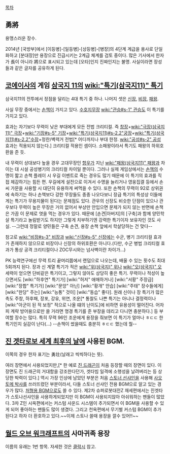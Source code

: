 [[목차]]

== 勇將 ==

용맹스러운 장수. 

2014년 [국방부]에서 [이등병]-[일등병]-[상등병]-[병장]의 4단계 계급을 용사로 단일화하고 [분대장]만 용장으로 진급시키는 2계급 체계를 검토 중이다. 많은 기사에서 한자가 長이 아니라 將으로 표시되고 있는데 [오타]인지 진짜인지는 불명. 사실이라면 장성들과 같은 글자를 공유하게 된다.
== [[코에이]]사의 게임 [[삼국지 11]]의 [[wiki:"특기(삼국지11)" 특기]] ==
삼국지11의 전투에서 정점을 달리는 4대 특기 중 하나. 나머지 셋은 [[신장]], [[비장]], [[패왕]].

사실 무장 중에서는 [[손책]]이 가지고 있다. [[수호지]]무장 [[wiki:"관승#s-1" 관승]]도 이 특기를 가지고 있다.

효과는 자기보다 무력이 낮은 부대에게 모든 전법 크리티컬. 즉 [[창장]]+[[wiki:"극장(삼국지11)" 극장]]+[[wiki:"기장#s-5" 기장]]+[[wiki:"특기(삼국지11)#s-2.2"궁장]]+[[wiki:"특기(삼국지11)#s-2.2"수장]]+정란/벽력거 전법[* 어디까지나 부대 한정. [[wiki:"공성#s-2" 공성]] 효과는 적용되지 않는다.] 크리티컬 적용인 셈이다. 소패왕이라서 특기도 패왕의 하위호환을 준 듯.

내 무력이 상대보다 높을 경우 고대무장인 [[항우]]가 지닌 [[wiki:"패왕(삼국지11)" 패왕]]과 차이는 대 시설 공성병기의 크리티컬 차이일 뿐이다. 그러나 실제 게임상에서는 [[손책]]의 수명이 짧고 손책 플레이 시 우길 이벤트로 죽는 경우도 많기 때문에 이 특기의 효과를 직접 체감하기는 힘든 편. 우길에게 설전으로 이겨서 수명을 늘리거나 영웅집결 등에서 손씨 가문을 사용할 시 대단히 유용하게 써먹을 수 있다. 또한 손책의 무력이 92로 상위권에 속하기는 하나 손책보다 강한 무장들도 종종 나오다보니 장급 특기의 특성상 이들에게는 특기가 무용지물이 된다는 문제점도 있다. 관우의 신장도 비슷한 단점이 있으나 관우보다 무력이 높은 무장은 거의 없어서 부상만 안입으면 문제가 되지 않는 반면에 손책은 가끔 이 문제로 엿을 먹는 경우가 있다. 때문에 [손견|아버지]의 [구축]과 함께 양민학살 특기라고 놀림받기도 하지만 그렇게 치부하기엔 강력한 특기이자 보유자인 것도 사실. --그런데 정말로 양민들은 구축 손견, 용장 손책 앞에서 학살당하는 건 맞다--

참고로 [[wiki:"비장#s-3" 비장]]과 [[wiki:"신장#s-5" 신장]]에는 수군, 병기 크리티컬 효과가 존재하지 않으므로 비장이나 신장의 하위호환은 아니다.(다만, 수군 병법 크리티컬 효과가 통상 공격 크리티컬이나 ZOC무시와는 넘사벽이란 차이가...)

PK 능력연구에선 무력 트리 끝머리쯤에서 랜덤으로 나오는데, 배울 수 있는 횟수도 최대 5회까지 된다. 장과 신 계열 특기가 적은 [[wiki:"위(삼국지)" 위]]나 [[wiki:"오(삼국지)" 오]] 세력이 얻으면 단비같은 특기이고, 그렇지 않아도 상당히 좋은 특기. 무력이나 적성이 높으면서도 [wiki:"하후연" 특기가] [wiki:"허저" 애매하거나] [wiki:"서황" 주장급] [wiki:"장합" 특기가] [wiki:"문앙" 아닌] [wiki:"황개" 안습] [wiki:"주태" 장수들에게] [wiki:"한당" 주는] [wiki:"능통" 것이] [wiki:"동습" 좋다]. 원래 신이나 장 특기가 많은 촉도 주창, 하후패, 장포, 강유, 위연, 조운[* 통찰도 나쁜 특기는 아니나 결정력이나 [wiki:"아군이 된 적 보정" 적으로 나올 떄의 난이도]에 비하면 유용성이 떨어진다. 어차피 계략 방어용으로만 쓸 거라면 명경 특기를 준 부장을 데리고 다니면 충분하다.] 등 부여할 장수는 많다. 특히 무력 96인 조운에게 용장을 줘보면 이 특기가 얼마나 ㅎㄷㄷ 한 특기인지 실감이 난다(...) --손책이 썼을때도 충분히 ㅎㄷㄷ 했는데 뭘--

== [[진 겟타로보 세계 최후의 날]]에 사용된 BGM. ==

이쪽의 경우 한자 표기는 勇壮(날래고 씩씩하다는 뜻).

{{{#!html
<embed src="http://www.youtube.com/v/92-iROXtd6A&hl=ja_JP&fs=1&" type="application/x-shockwave-flash" allowscriptaccess="always" allowfullscreen="true" width="480" height="385"></embed>
}}}

여러 장면에서 사용되었지만,[* 한 예로 [[진 드래곤]]이 처음 등장할 때의 장면이 있다. 이 장면도 진 드래곤의 거대함을 강조한다던가, 겟타빔 일격에 소행성을 날려버리는 등 상당한 박력이 있다.] 역시 가장 인상에 남았던 부분은 처음 [[스토너 선샤인]]을 사용해 [[사오토메 박사]]를 쓰러뜨렸던 부분이라서, 다들 스토너 선샤인 전용 BGM으로 알고 있는 경우가 많다.  [[처형용 BGM]]으로도 쓸 수 있다.
제2차 슈퍼로봇대전Z 재세편에서는 진겟타가 스토나선샤인을 사용하게되었지만 이 BGM이 사용되지않아 아쉬워하는 팬들이 많았다. 3차 Z인 시옥편에서는 커스텀 사운드 시스템이 추가되면서 이 BGM을 사용할 수 있게 되어 좋아하는 팬들도 많이 생겼다. 그리고 천옥편에서 무기별 커스텀 BGM이 추가된다고 하자 더 환호하고 있다.~~이제 스토나 쓸때 용장을 깔수 있어!!~~

== [[월드 오브 워크래프트]]의 사마귀족 용장 ==

이름의 유래는 1번 항목. 자세한 것은 [[클락시]] 참고.
